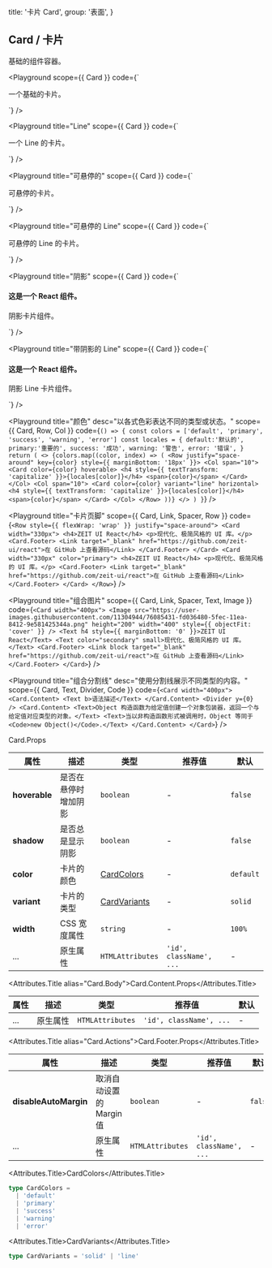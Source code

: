 
  title: '卡片 Card',
  group: '表面',
}

## Card / 卡片

基础的组件容器。

<Playground
  scope={{ Card }}
  code={`
<Card>
  <p>一个基础的卡片。</p>
</Card>
`}
/>

<Playground
  title="Line"
  scope={{ Card }}
  code={`
<Card variant="line">
  <p>一个 Line 的卡片。</p>
</Card>
`}
/>


<Playground
  title="可悬停的"
  scope={{ Card }}
  code={`
<Card hoverable>
  <p>可悬停的卡片。</p>
</Card>
`}
/>

<Playground
  title="可悬停的 Line"
  scope={{ Card }}
  code={`
<Card variant="line" hoverable>
  <p>可悬停的 Line 的卡片。</p>
</Card>
`}
/>

<Playground
  title="阴影"
  scope={{ Card }}
  code={`
<Card shadow>
  <h4>这是一个 React 组件。</h4>
  <p>阴影卡片组件。</p>
</Card>
`}
/>

<Playground
  title="带阴影的 Line"
  scope={{ Card }}
  code={`
<Card variant="line" shadow>
  <h4>这是一个 React 组件。</h4>
  <p>阴影 Line 卡片组件。</p>
</Card>
`}
/>


<Playground
  title="颜色"
  desc="以各式色彩表达不同的类型或状态。"
  scope={{ Card, Row, Col }}
  code={`
() => {
  const colors = ['default', 'primary', 'success', 'warning', 'error']
  const locales = {
    default:'默认的', primary:'重要的', success: '成功', warning: '警告', error: '错误',
  }
  return (
    <>
      {colors.map((color, index) => (
        <Row justify="space-around" key={color} style={{ marginBottom: '18px' }}>
          <Col span="10">
            <Card color={color} hoverable>
              <h4 style={{ textTransform: 'capitalize' }}>{locales[color]}</h4>
              <span>{color}</span>
            </Card>
          </Col>
          <Col span="10">
            <Card color={color} variant="line" horizontal>
              <h4 style={{ textTransform: 'capitalize' }}>{locales[color]}</h4>
              <span>{color}</span>
            </Card>
          </Col>
        </Row>
      ))}
    </>
  )
}
`}
/>

<Playground
  title="卡片页脚"
  scope={{ Card, Link, Spacer, Row }}
  code={`
<Row style={{ flexWrap: 'wrap' }} justify="space-around">
  <Card width="330px">
    <h4>ZEIT UI React</h4>
    <p>现代化、极简风格的 UI 库。</p>
    <Card.Footer>
      <Link target="_blank" href="https://github.com/zeit-ui/react">在 GitHub 上查看源码</Link>
    </Card.Footer>
  </Card>
  <Card width="330px" color="primary">
    <h4>ZEIT UI React</h4>
    <p>现代化、极简风格的 UI 库。</p>
    <Card.Footer>
      <Link target="_blank" href="https://github.com/zeit-ui/react">在 GitHub 上查看源码</Link>
    </Card.Footer>
  </Card>
</Row>
`}
/>

<Playground
  title="组合图片"
  scope={{ Card, Link, Spacer, Text, Image }}
  code={`
<Card width="400px">
  <Image src="https://user-images.githubusercontent.com/11304944/76085431-fd036480-5fec-11ea-8412-9e581425344a.png"
    height="200" width="400" style={{ objectFit: 'cover' }} />
  <Text h4 style={{ marginBottom: '0' }}>ZEIT UI React</Text>
  <Text color="secondary" small>现代化、极简风格的 UI 库。</Text>
  <Card.Footer>
    <Link block target="_blank" href="https://github.com/zeit-ui/react">在 GitHub 上查看源码</Link>
  </Card.Footer>
</Card>
`}
/>

<Playground
  title="组合分割线"
  desc="使用分割线展示不同类型的内容。"
  scope={{ Card, Text, Divider, Code }}
  code={`
<Card width="400px">
  <Card.Content>
    <Text b>语法描述</Text>
  </Card.Content>
  <Divider y={0} />
  <Card.Content>
    <Text>Object 构造函数为给定值创建一个对象包装器，返回一个与给定值对应类型的对象。</Text>
    <Text>当以非构造函数形式被调用时，Object 等同于 <Code>new Object()</Code>.</Text>
  </Card.Content>
</Card>
`}
/>

<Attributes edit="/pages/zh-cn/components/card.mdx">
<Attributes.Title>Card.Props</Attributes.Title>

| 属性           | 描述                  | 类型                          | 推荐值                   | 默认      |
| ------------- | --------------------- | ---------------------------- | ----------------------- | --------- |
| **hoverable** | 是否在悬停时增加阴影     | `boolean`                     | -                       | `false`   |
| **shadow**    | 是否总是显示阴影        | `boolean`                     | -                       | `false`   |
| **color**     | 卡片的颜色             | [CardColors](#cardcolors)     | -                       | `default` |
| **variant**   | 卡片的类型             | [CardVariants](#cardvariants) | -                       | `solid`   |
| **width**     | CSS 宽度属性           | `string`                      | -                       | `100%`    |
| ...           | 原生属性               | `HTMLAttributes`              | `'id', className', ...` | -         |

<Attributes.Title alias="Card.Body">Card.Content.Props</Attributes.Title>

| 属性 | 描述     | 类型             | 推荐值                  | 默认 |
| ---- | -------- | ---------------- | ----------------------- | ---- |
| ...  | 原生属性 | `HTMLAttributes` | `'id', className', ...` | -    |

<Attributes.Title alias="Card.Actions">Card.Footer.Props</Attributes.Title>

| 属性                   | 描述                     | 类型              | 推荐值                   | 默认    |
| --------------------- | ------------------------ | ---------------- | ----------------------- | ------- |
| **disableAutoMargin** | 取消自动设置的 Margin 值    | `boolean`        | -                       | `false` |
| ...                   | 原生属性                   | `HTMLAttributes` | `'id', className', ...` | -       |

<Attributes.Title>CardColors</Attributes.Title>

```ts
type CardColors =
  | 'default'
  | 'primary'
  | 'success'
  | 'warning'
  | 'error'
```

<Attributes.Title>CardVariants</Attributes.Title>

```ts
type CardVariants = 'solid' | 'line'
```

</Attributes>

